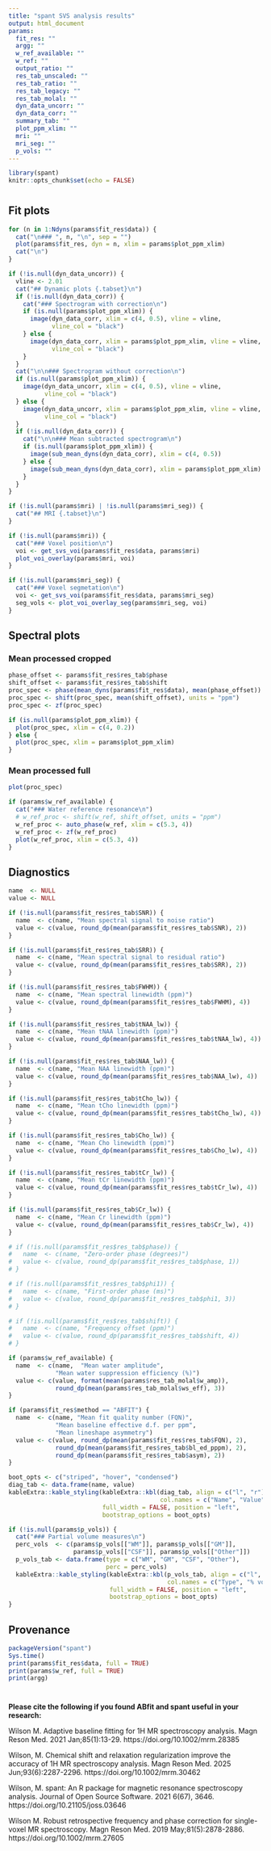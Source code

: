 ```yaml
---
title: "spant SVS analysis results"
output: html_document
params:
  fit_res: ""
  argg: ""
  w_ref_available: ""
  w_ref: ""
  output_ratio: ""
  res_tab_unscaled: ""
  res_tab_ratio: ""    
  res_tab_legacy: ""
  res_tab_molal: ""
  dyn_data_uncorr: ""
  dyn_data_corr: ""
  summary_tab: ""
  plot_ppm_xlim: ""
  mri: ""
  mri_seg: ""
  p_vols: ""
---
```


```r
library(spant)
knitr::opts_chunk$set(echo = FALSE)
```

# {.tabset}

## Fit plots {.tabset}

```r
for (n in 1:Ndyns(params$fit_res$data)) {
  cat("\n### ", n, "\n", sep = "")
  plot(params$fit_res, dyn = n, xlim = params$plot_ppm_xlim)
  cat("\n")
}
```

```r
if (!is.null(dyn_data_uncorr)) {
  vline <- 2.01
  cat("## Dynamic plots {.tabset}\n")
  if (!is.null(dyn_data_corr)) {
    cat("### Spectrogram with correction\n")
    if (is.null(params$plot_ppm_xlim)) {
      image(dyn_data_corr, xlim = c(4, 0.5), vline = vline,
            vline_col = "black")
    } else {
      image(dyn_data_corr, xlim = params$plot_ppm_xlim, vline = vline,
            vline_col = "black")
    }
  }
  cat("\n\n### Spectrogram without correction\n")
  if (is.null(params$plot_ppm_xlim)) {
    image(dyn_data_uncorr, xlim = c(4, 0.5), vline = vline,
          vline_col = "black")
  } else {
    image(dyn_data_uncorr, xlim = params$plot_ppm_xlim, vline = vline,
          vline_col = "black")
  }
  if (!is.null(dyn_data_corr)) {
    cat("\n\n### Mean subtracted spectrogram\n")
    if (is.null(params$plot_ppm_xlim)) {
      image(sub_mean_dyns(dyn_data_corr), xlim = c(4, 0.5))
    } else {
      image(sub_mean_dyns(dyn_data_corr), xlim = params$plot_ppm_xlim)
    }
  }
}
```

```r
if (!is.null(params$mri) | !is.null(params$mri_seg)) {
  cat("## MRI {.tabset}\n")
}
```

```r
if (!is.null(params$mri)) {
  cat("### Voxel position\n")
  voi <- get_svs_voi(params$fit_res$data, params$mri)
  plot_voi_overlay(params$mri, voi)
}
```

```r
if (!is.null(params$mri_seg)) {
  cat("### Voxel segmetation\n")
  voi <- get_svs_voi(params$fit_res$data, params$mri_seg)
  seg_vols <- plot_voi_overlay_seg(params$mri_seg, voi)
}
```

## Spectral plots {.tabset}

### Mean processed cropped
```r
phase_offset <- params$fit_res$res_tab$phase
shift_offset <- params$fit_res$res_tab$shift
proc_spec <- phase(mean_dyns(params$fit_res$data), mean(phase_offset))
proc_spec <- shift(proc_spec, mean(shift_offset), units = "ppm")
proc_spec <- zf(proc_spec)

if (is.null(params$plot_ppm_xlim)) {
  plot(proc_spec, xlim = c(4, 0.2))
} else {
  plot(proc_spec, xlim = params$plot_ppm_xlim)
}
```

### Mean processed full
```r
plot(proc_spec)
```

```r
if (params$w_ref_available) {
  cat("### Water reference resonance\n")
  # w_ref_proc <- shift(w_ref, shift_offset, units = "ppm")
  w_ref_proc <- auto_phase(w_ref, xlim = c(5.3, 4))
  w_ref_proc <- zf(w_ref_proc)
  plot(w_ref_proc, xlim = c(5.3, 4))
}
```

## Diagnostics
```r
name  <- NULL
value <- NULL

if (!is.null(params$fit_res$res_tab$SNR)) {
  name  <- c(name, "Mean spectral signal to noise ratio")
  value <- c(value, round_dp(mean(params$fit_res$res_tab$SNR), 2))
}

if (!is.null(params$fit_res$res_tab$SRR)) {
  name  <- c(name, "Mean spectral signal to residual ratio")
  value <- c(value, round_dp(mean(params$fit_res$res_tab$SRR), 2))
}

if (!is.null(params$fit_res$res_tab$FWHM)) {
  name  <- c(name, "Mean spectral linewidth (ppm)")
  value <- c(value, round_dp(mean(params$fit_res$res_tab$FWHM), 4))
}

if (!is.null(params$fit_res$res_tab$tNAA_lw)) {
  name  <- c(name, "Mean tNAA linewidth (ppm)")
  value <- c(value, round_dp(mean(params$fit_res$res_tab$tNAA_lw), 4))
}

if (!is.null(params$fit_res$res_tab$NAA_lw)) {
  name  <- c(name, "Mean NAA linewidth (ppm)")
  value <- c(value, round_dp(mean(params$fit_res$res_tab$NAA_lw), 4))
}

if (!is.null(params$fit_res$res_tab$tCho_lw)) {
  name  <- c(name, "Mean tCho linewidth (ppm)")
  value <- c(value, round_dp(mean(params$fit_res$res_tab$tCho_lw), 4))
}

if (!is.null(params$fit_res$res_tab$Cho_lw)) {
  name  <- c(name, "Mean Cho linewidth (ppm)")
  value <- c(value, round_dp(mean(params$fit_res$res_tab$Cho_lw), 4))
}

if (!is.null(params$fit_res$res_tab$tCr_lw)) {
  name  <- c(name, "Mean tCr linewidth (ppm)")
  value <- c(value, round_dp(mean(params$fit_res$res_tab$tCr_lw), 4))
}

if (!is.null(params$fit_res$res_tab$Cr_lw)) {
  name  <- c(name, "Mean Cr linewidth (ppm)")
  value <- c(value, round_dp(mean(params$fit_res$res_tab$Cr_lw), 4))
}

# if (!is.null(params$fit_res$res_tab$phase)) {
#   name  <- c(name, "Zero-order phase (degrees)")
#   value <- c(value, round_dp(params$fit_res$res_tab$phase, 1))
# }

# if (!is.null(params$fit_res$res_tab$phi1)) {
#   name  <- c(name, "First-order phase (ms)")
#   value <- c(value, round_dp(params$fit_res$res_tab$phi1, 3))
# }

# if (!is.null(params$fit_res$res_tab$shift)) {
#   name  <- c(name, "Frequency offset (ppm)")
#   value <- c(value, round_dp(params$fit_res$res_tab$shift, 4))
# }

if (params$w_ref_available) {
  name  <- c(name,  "Mean water amplitude",
             "Mean water suppression efficiency (%)")
  value <- c(value, format(mean(params$res_tab_molal$w_amp)),
             round_dp(mean(params$res_tab_molal$ws_eff), 3))
}

if (params$fit_res$method == "ABFIT") {
  name  <- c(name, "Mean fit quality number (FQN)",
             "Mean baseline effective d.f. per ppm",
             "Mean lineshape asymmetry")
  value <- c(value, round_dp(mean(params$fit_res$res_tab$FQN), 2),
             round_dp(mean(params$fit_res$res_tab$bl_ed_pppm), 2),
             round_dp(mean(params$fit_res$res_tab$asym), 2))
}

boot_opts <- c("striped", "hover", "condensed")
diag_tab <- data.frame(name, value)
kableExtra::kable_styling(kableExtra::kbl(diag_tab, align = c("l", "r"),
                                          col.names = c("Name", "Value")),
                          full_width = FALSE, position = "left",
                          bootstrap_options = boot_opts)

if (!is.null(params$p_vols)) {
  cat("### Partial volume measures\n")
  perc_vols  <- c(params$p_vols[["WM"]], params$p_vols[["GM"]],
                  params$p_vols[["CSF"]], params$p_vols[["Other"]])
  p_vols_tab <- data.frame(type = c("WM", "GM", "CSF", "Other"),
                           perc = perc_vols)
  kableExtra::kable_styling(kableExtra::kbl(p_vols_tab, align = c("l", "r"),
                                            col.names = c("Type", "% volume")),
                            full_width = FALSE, position = "left",
                            bootstrap_options = boot_opts)
}

```

## Provenance
```r
packageVersion("spant")
Sys.time()
print(params$fit_res$data, full = TRUE)
print(params$w_ref, full = TRUE)
print(argg)
```

# {-}

**Please cite the following if you found ABfit and spant useful in your research:**

Wilson M. Adaptive baseline fitting for 1H MR spectroscopy analysis. Magn Reson 
Med. 2021 Jan;85(1):13-29. https://doi.org/10.1002/mrm.28385

Wilson, M. Chemical shift and relaxation regularization improve the accuracy of
1H MR spectroscopy analysis. Magn Reson Med. 2025 Jun;93(6):2287-2296.
https://doi.org/10.1002/mrm.30462

Wilson, M. spant: An R package for magnetic resonance spectroscopy 
analysis. Journal of Open Source Software. 2021 6(67), 3646. 
https://doi.org/10.21105/joss.03646

Wilson M. Robust retrospective frequency and phase correction for single-voxel 
MR spectroscopy. Magn Reson Med. 2019 May;81(5):2878-2886. 
https://doi.org/10.1002/mrm.27605